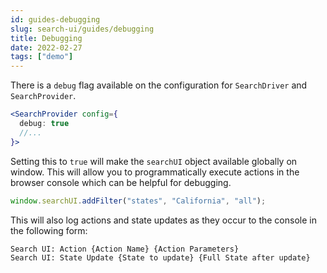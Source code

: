 ```yaml
---
id: guides-debugging
slug: search-ui/guides/debugging
title: Debugging
date: 2022-02-27
tags: ["demo"]
---
```


There is a `debug` flag available on the configuration for `SearchDriver` and `SearchProvider`.

```jsx
<SearchProvider config={
  debug: true
  //...
}>
```

Setting this to `true` will make the `searchUI` object available globally on window. This will allow you to
programmatically execute actions in the browser console which can be helpful for debugging.

```js
window.searchUI.addFilter("states", "California", "all");
```

This will also log actions and state updates as they occur to the console in the following form:

```
Search UI: Action {Action Name} {Action Parameters}
Search UI: State Update {State to update} {Full State after update}
```
